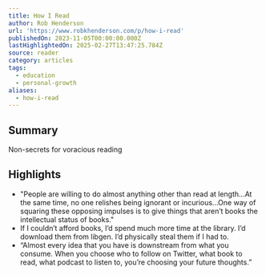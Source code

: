 ```yaml
---
title: How I Read
author: Rob Henderson
url: 'https://www.robkhenderson.com/p/how-i-read'
publishedOn: 2023-11-05T00:00:00.000Z
lastHighlightedOn: 2025-02-27T13:47:25.784Z
source: reader
category: articles
tags:
  - education
  - personal-growth
aliases:
  - how-i-read
---
```

## Summary

Non-secrets for voracious reading

## Highlights
- "People are willing to do almost anything other than read at length...At the same time, no one relishes being ignorant or incurious...One way of squaring these opposing impulses is to give things that aren’t books the intellectual status of books."
- If I couldn’t afford books, I’d spend much more time at the library. I’d download them from libgen. I’d physically steal them if I had to.
- “Almost every idea that you have is downstream from what you consume. When you choose who to follow on Twitter, what book to read, what podcast to listen to, you’re choosing your future thoughts.”
